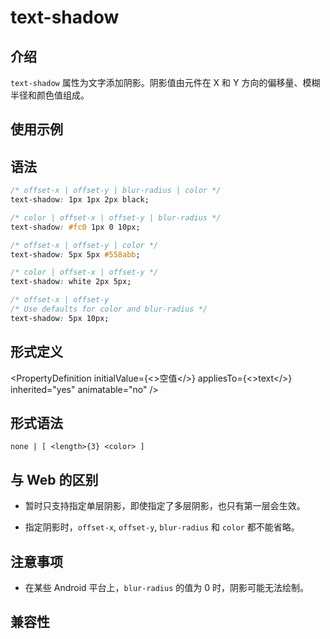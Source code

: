 # text-shadow

## 介绍

`text-shadow` 属性为文字添加阴影。阴影值由元件在 X 和 Y 方向的偏移量、模糊半径和颜色值组成。

## 使用示例


<Go
  example="css-api"
  defaultFile="src/text-shadow/App.tsx"
  img="/assets/doc/css/text-shadow.jpg"
  entry="src/text-shadow"
  defaultEntryFile="dist/text-shadow.lynx.bundle"
/>

## 语法

```css
/* offset-x | offset-y | blur-radius | color */
text-shadow: 1px 1px 2px black;

/* color | offset-x | offset-y | blur-radius */
text-shadow: #fc0 1px 0 10px;

/* offset-x | offset-y | color */
text-shadow: 5px 5px #558abb;

/* color | offset-x | offset-y */
text-shadow: white 2px 5px;

/* offset-x | offset-y
/* Use defaults for color and blur-radius */
text-shadow: 5px 10px;
```

## 形式定义


<PropertyDefinition
  initialValue={<>空值</>}
  appliesTo={<>text</>}
  inherited="yes"
  animatable="no"
/>

## 形式语法

```
none | [ <length>{3} <color> ]
```

## 与 Web 的区别

- 暂时只支持指定单层阴影，即使指定了多层阴影，也只有第一层会生效。

- 指定阴影时，`offset-x`, `offset-y`, `blur-radius` 和 `color` 都不能省略。

## 注意事项

- 在某些 Android 平台上，`blur-radius` 的值为 0 时，阴影可能无法绘制。

## 兼容性


<LegacyCompatTable metadata="css/properties/text-shadow" />
